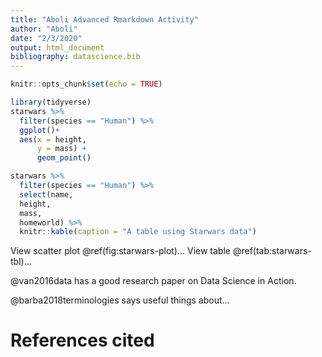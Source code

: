 ```yaml
---
title: "Aboli Advanced Rmarkdown Activity"
author: "Aboli"
date: "2/3/2020"
output: html_document
bibliography: datascience.bib
---
```


```r
knitr::opts_chunk$set(echo = TRUE)
```

``` r
library(tidyverse)
starwars %>%
  filter(species == "Human") %>%
  ggplot()+
  aes(x = height,
      y = mass) +
      geom_point()
```

```r
starwars %>%
  filter(species == "Human") %>%
  select(name,
  height,
  mass,
  homeworld) %>%
  knitr::kable(caption = "A table using Starwars data")
```

View scatter plot \@ref(fig:starwars-plot)...
View table \@ref(tab:starwars-tbl)...


@van2016data has a good research paper on Data Science in Action.

@barba2018terminologies says useful things about...

# References cited



